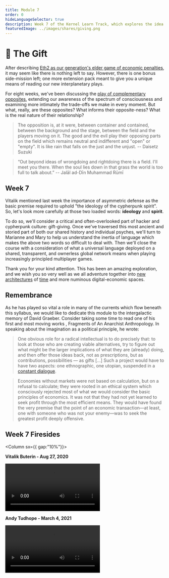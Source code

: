 ```yaml
---
title: Module 7
order: 0
hideLanguageSelector: true
description: Week 7 of the Kernel Learn Track, which explores the idea of gift-giving and its relationship to interplanetary-scale principled games played in languages which approach the perfect.
featuredImage: ../images/shares/giving.png
---
```


# 🎁 The Gift

After describing [Eth2 as our generation's elder game of economic penalties](/learn/module-6/serenity/#how-does-this-fit-into-kernel), 
it may seem like there is nothing left to say. However, there is one bonus side-mission left; 
one more extension pack meant to give you a unique means of reading our new interplanetary plays.

For eight weeks, we've been discussing the [play of complementary opposites](/learn/module-0/play-of-pattern), 
extending our awareness of the spectrum of consciousness and examining more intimately the 
trade-offs we make in every moment. But what, really, are these opposites? What informs their 
opposite-ness? What is the real nature of their relationship?

> The opposition is, at it were, between container and contained, between the background and 
the stage, between the field and the players moving on it. The good and the evil play their 
opposing parts on the field which remains neutral and indifferent and "open" or "empty". It is 
like rain that falls on the just and the unjust. -- Daisetz Suzuki

> “Out beyond ideas of wrongdoing and rightdoing there is a field. I'll meet you there. When 
the soul lies down in that grass the world is too full to talk about.” -- Jalāl ad-Dīn Muhammad Rūmī

## Week 7

Vitalik mentioned last week the importance of asymmetric defense as the basic premise required 
to uphold "the ideology of the cypherpunk spirit". So, let's look more carefully at those two 
loaded words: **ideology** and **spirit**.

To do so, we'll consider a critical and often-overlooked part of hacker and cypherpunk culture: 
gift-giving. Once we've traversed this most ancient and storied part of both our shared history 
and individual psyches, we'll turn to Marianne and Mary to help us understand the inertia of 
language which makes the above two words so difficult to deal with. Then we'll close the course 
with a consideration of what a universal language deployed on a shared, transparent, and 
ownerless global network means when playing increasingly principled multiplayer games.

Thank you for your kind attention. This has been an amazing exploration, and we wish you so 
very well as we all adventure together into [new architectures](../module-4/the-garden/#shared-realities) 
of [time](../module-3/time/) and more numinous digital-economic spaces. 

## Remembrance

As he has played so vital a role in many of the currents which flow beneath this syllabus, 
we would like to dedicate this module to the intergalactic memory of David Graeber. Consider 
taking some time to read one of his first and most moving works
, <Link to="https://abahlali.org/files/Graeber.pdf">Fragments of An Anarchist Anthropology</Link>. 
In speaking about the imagination as a political principle, he wrote:

> One obvious role for a radical intellectual is to do precisely that: to look at those who 
are creating viable alternatives, try to figure out what might be the larger implications of 
what they are (already) doing, and then offer those ideas back, not as prescriptions, but as 
contributions, possibilities — as gifts [...] Such a project would have to have two aspects: 
one ethnographic, one utopian, suspended in 
a [constant dialogue](/learn/module-0/conversation/#old-gifts-anew).

> Economies without markets were not based on calculation, but on a refusal to calculate; 
they were rooted in an ethical system which consciously rejected most of what we would consider 
the basic principles of economics. It was not that they had not yet learned to seek profit 
through the most efficient means. They would have found the very premise that the point of an 
economic transaction—at least, one with someone who was not your enemy—was to seek 
the <Link to="https://www.brainpickings.org/2014/07/07/buddhist-economics-schumacher/">greatest profit deeply offensive</Link>. 

## Week 7 Firesides

<Column sx={{ gap:"10%"}}>

<Box>

**Vitalik Buterin - Aug 27, 2020**

<Video src="https://www.youtube.com/embed/6u1xZqOe5pE?start=276" />

</Box>

<Box>

**Andy Tudhope - March 4, 2021**

<Video src="https://www.youtube.com/embed/XHCv7e4NRAM?start=220" />

</Box>

</Column>